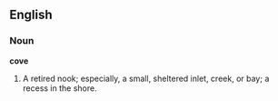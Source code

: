 ==English==

===Noun===

'''cove'''

#A retired nook; especially, a small, sheltered inlet, creek, or bay; a recess in the shore.